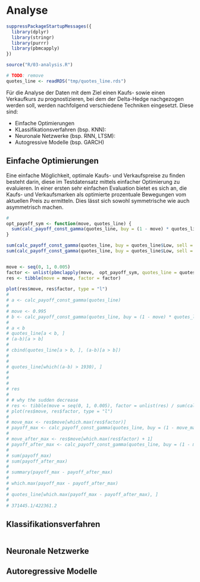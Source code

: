 # Analyse


```r

suppressPackageStartupMessages({
  library(dplyr)
  library(stringr)
  library(purrr)
  library(pbmcapply)
})

source("R/03-analysis.R")

# TODO: remove
quotes_line <- readRDS("tmp/quotes_line.rds")

```

Für die Analyse der Daten mit dem Ziel einen Kaufs- sowie einen Verkaufkurs zu prognostizieren, bei dem der Delta-Hedge nachgezogen werden soll, werden nachfolgend verschiedene Techniken eingesetzt. Diese sind:

- Einfache Optimierungen
- KLassifikationsverfahren (bsp. KNN):
- Neuronale Netzwerke (bsp. RNN, LTSM):
- Autogressive Modelle (bsp. GARCH)


## Einfache Optimierungen

Eine einfache Möglichkeit, optimale Kaufs- und Verkaufspreise zu finden besteht darin, diese im Testdatensatz mittels einfacher Optimierung zu evaluieren. In einer ersten sehr einfachen Evaluation bietet es sich an, die Kaufs- und Verkaufsmarken als optimierte prozentuale Bewegungen vom aktuellen Preis zu ermitteln. Dies lässt sich sowohl symmetrische wie auch asymmetrisch machen. 

```r
# 
opt_payoff_sym <- function(move, quotes_line) {
  sum(calc_payoff_const_gamma(quotes_line, buy = (1 - move) * quotes_line$Adjusted_t_1, sell = (1 + move) * quotes_line$Adjusted_t_1))
}

sum(calc_payoff_const_gamma(quotes_line, buy = quotes_line$Low, sell = quotes_line$High)) / sum(calc_payoff_const_gamma(quotes_line))
sum(calc_payoff_const_gamma(quotes_line, buy = quotes_line$Low, sell = quotes_line$High, both_first = "min")) / sum(calc_payoff_const_gamma(quotes_line))


move <- seq(0, 1, 0.005)
factor <- unlist(pbmclapply(move,  opt_payoff_sym, quotes_line = quotes_line, mc.cores = 3))/sum(calc_payoff_const_gamma(quotes_line))
res <- tibble(move = move, factor = factor)
 
plot(res$move, res$factor, type = "l")
# 
# a <- calc_payoff_const_gamma(quotes_line)
# 
# move <- 0.995
# b <- calc_payoff_const_gamma(quotes_line, buy = (1 - move) * quotes_line$Adjusted_t_1, sell = (1 + move) * quotes_line$Adjusted_t_1)
# 
# a < b
# quotes_line[a < b, ]
# (a-b)[a > b]
# 
# cbind(quotes_line[a > b, ], (a-b)[a > b])
# 
# 
# quotes_line[which((a-b) > 1930), ]
# 
# 
# 
# res
# 
# # why the sudden decrease
# res <- tibble(move = seq(0, 1, 0.005), factor = unlist(res) / sum(calc_payoff_const_gamma(quotes_line)))
# plot(res$move, res$factor, type = "l")
# 
# move_max <- res$move[which.max(res$factor)]
# payoff_max <- calc_payoff_const_gamma(quotes_line, buy = (1 - move_max) * quotes_line$Adjusted_t_1, sell = (1 + move_max) * quotes_line$Adjusted_t_1)
# 
# move_after_max <- res$move[which.max(res$factor) + 1]
# payoff_after_max <- calc_payoff_const_gamma(quotes_line, buy = (1 - move_after_max) * quotes_line$Adjusted_t_1, sell = (1 + move_after_max) * quotes_line$Adjusted_t_1)
# 
# sum(payoff_max)
# sum(payoff_after_max)
# 
# summary(payoff_max - payoff_after_max)
# 
# which.max(payoff_max - payoff_after_max)
# 
# quotes_line[which.max(payoff_max - payoff_after_max), ]
# 
# 371445.1/422361.2

```


## Klassifikationsverfahren


```r

```

## Neuronale Netzwerke

## Autoregressive Modelle
